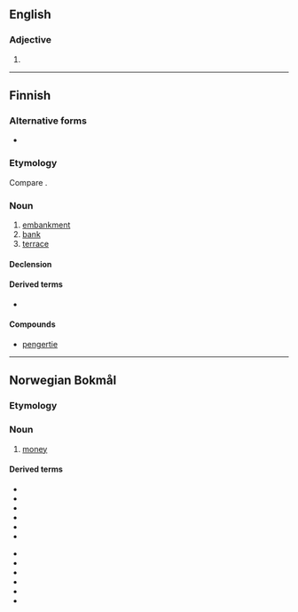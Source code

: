 ==English==

===Adjective===
{{head|en|comparative adjective}}

# {{en-comparative of|peng}}

----

==Finnish==

===Alternative forms===
* {{l|fi|penkere}}
===Etymology===
Compare {{m|fi|penkki}}.

===Noun===
{{fi-noun}}

# [[embankment]]
# [[bank]]
# [[terrace]]

====Declension====
{{fi-decl-askel|pe|ng|nk|er|ä}}

====Derived terms====
* {{l|fi|pengertää}}

====Compounds====
* [[pengertie]]

----

==Norwegian Bokmål==
{{wikipedia|lang=no}}

===Etymology===
{{rfe|lang=nb}}

===Noun===
{{head|nb|noun|g=p|definite plural|pengene}}

# [[money]]

====Derived terms====
{{top2}}
* {{l|nb|bompenger}}
* {{l|nb|feriepenger}}
* {{l|nb|lommepenger}}
* {{l|nb|løsepenger}}
* {{l|nb|pengemangel}}
* {{l|nb|pengepolitikk}}
{{mid2}}
* {{l|nb|pengepung}}
* {{l|nb|penger vokser ikke på trær}}
* {{l|nb|pengeseddel}}
* {{l|nb|pengeskap}}
* {{l|nb|pengesum}}
* {{l|nb|småpenger}}
{{bottom}}